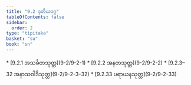 ```yaml
---
title: "9.2 ဒုတိယဝဂ္ဂ"
tableOfContents: false
sidebar:
  order: 2
type: "tipitaka"
basket: "su"
book: "sn"
---
```



<DynamicBreadcrumb />



<TableOfContents book="sn" section="9.2">
* [9.2.1 အသင်္ခတသုတ္တ](9-2/9-2-1)
* [9.2.2 အနတသုတ္တ](9-2/9-2-2)
* [9.2.3–32 အနာသဝါဒိသုတ္တ](9-2/9-2-3–32)
* [9.2.33 ပရာယနသုတ္တ](9-2/9-2-33)
</TableOfContents>
